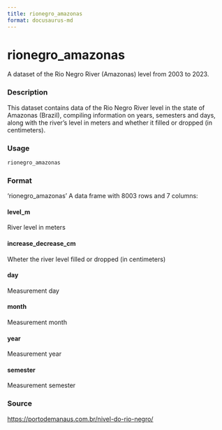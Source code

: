 ```yaml
---
title: rionegro_amazonas
format: docusaurus-md
---
```





# rionegro_amazonas

A dataset of the Rio Negro River (Amazonas) level from 2003 to 2023.

### Description

This dataset contains data of the Rio Negro River level in the state of
Amazonas (Brazil), compiling information on years, semesters and days,
along with the river’s level in meters and whether it filled or dropped
(in centimeters).

### Usage

```r
rionegro_amazonas
```

### Format

‘rionegro_amazonas’ A data frame with 8003 rows and 7 columns:

#### level_m

River level in meters

#### increase_decrease_cm

Wheter the river level filled or dropped (in centimeters)

#### day

Measurement day

#### month

Measurement month

#### year

Measurement year

#### semester

Measurement semester

### Source

https://portodemanaus.com.br/nivel-do-rio-negro/
